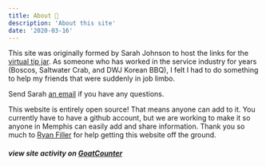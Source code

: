 ```yaml
---
title: About 📖
description: 'About this site'
date: '2020-03-16'
---
```


This site was originally formed by Sarah Johnson to host the links for the [virtual tip jar](https://docs.google.com/forms/d/e/1FAIpQLSdMUxwOvTsmaAnxvTRW1h-X5iBe9ftCCpHi9ap3VfK9fSrmqw/viewform). As someone who has worked in the service industry for years (Boscos, Saltwater Crab, and DWJ Korean BBQ), I felt I had to do something to help my friends that were suddenly in job limbo.

Send Sarah [an email](mailto:sarahviamemphis@gmail.com) if you have any questions.

This website is entirely open source! That means anyone can add to it. You currently have to have a github account, but we are working to make it so anyone in Memphis can easily add and share information. Thank you so much to [Ryan Filler](https://github.com/ryanfiller) for help getting this website off the ground.

##### view site activity on [GoatCounter](https://tidymemphis.goatcounter.com/)
